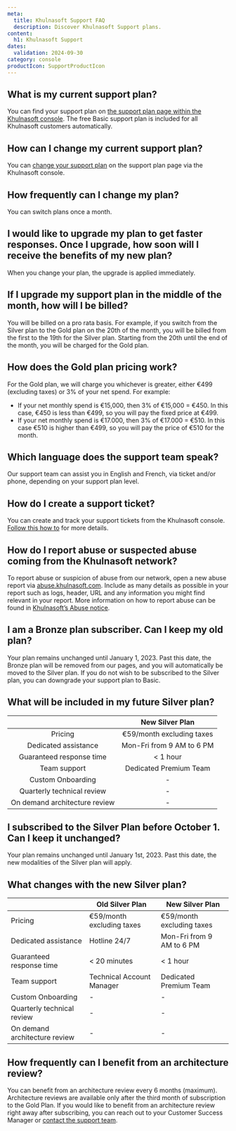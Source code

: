```yaml
---
meta:
  title: Khulnasoft Support FAQ
  description: Discover Khulnasoft Support plans.
content:
  h1: Khulnasoft Support
dates:
  validation: 2024-09-30
category: console
productIcon: SupportProductIcon
---
```


## What is my current support plan?
You can find your support plan on [the support plan page within the Khulnasoft console](https://console.khulnasoft.com/support/plans). The free Basic support plan is included for all Khulnasoft customers automatically.

## How can I change my current support plan?
You can [change your support plan](/console/account/how-to/configure-support-plans/) on the support plan page via the Khulnasoft console.

## How frequently can I change my plan?
You can switch plans once a month.

## I would like to upgrade my plan to get faster responses. Once I upgrade, how soon will I receive the benefits of my new plan?
When you change your plan, the upgrade is applied immediately.

## If I upgrade my support plan in the middle of the month, how will I be billed?
You will be billed on a pro rata basis. For example, if you switch from the Silver plan to the Gold plan on the 20th of the month, you will be billed from the first to the 19th for the Silver plan. Starting from the 20th until the end of the month, you will be charged for the Gold plan.

## How does the Gold plan pricing work?
For the Gold plan, we will charge you whichever is greater, either €499 (excluding taxes) or 3% of your net spend. For example:

  - If your net monthly spend is €15,000, then 3% of €15,000 = €450. In this case, €450 is less than €499, so you will pay the fixed price at €499.
  - If your net monthly spend is €17.000, then 3% of €17.000 = €510. In this case €510 is higher than €499, so you will pay the price of €510 for the month.

## Which language does the support team speak?
Our support team can assist you in English and French, via ticket and/or phone, depending on your support plan level.

## How do I create a support ticket?
You can create and track your support tickets from the Khulnasoft console. [Follow this how to](/console/account/how-to/open-a-support-ticket/) for more details.

## How do I report abuse or suspected abuse coming from the Khulnasoft network?
To report abuse or suspicion of abuse from our network, open a new abuse report via [abuse.khulnasoft.com](https://abuse.khulnasoft.com). Include as many details as possible in your report such as logs, header, URL and any information you might find relevant in your report. 
<Message type="tip">
  More information on how to report abuse can be found in [Khulnasoft’s Abuse notice](https://www.khulnasoft.com/en/abuse-notice/).
</Message>

## I am a Bronze plan subscriber. Can I keep my old plan? 
Your plan remains unchanged until January 1, 2023. Past this date, the Bronze plan will be removed from our pages, and you will automatically be moved to the Silver plan. If you do not wish to be subscribed to the Silver plan, you can downgrade your support plan to Basic.

## What will be included in my future Silver plan?

| | New Silver Plan |
:--: | :--: |
| Pricing | €59/month excluding taxes |
| Dedicated assistance | Mon-Fri from 9 AM to 6 PM |
| Guaranteed response time | \< 1 hour |
| Team support | Dedicated Premium Team |
| Custom Onboarding | - |
| Quarterly technical review | - |
| On demand architecture review | - |

## I subscribed to the Silver Plan before October 1. Can I keep it unchanged?  

Your plan remains unchanged until January 1st, 2023. Past this date, the new modalities of the Silver plan will apply.

## What changes with the new Silver plan?
|  | Old Silver Plan         | New Silver Plan |
| ------------ | ------------------- | ------ |
| Pricing         | €59/month excluding taxes | €59/month excluding taxes    |
| Dedicated assistance    | Hotline 24/7      | Mon-Fri from 9 AM to 6 PM    |
| Guaranteed response time    | \< 20 minutes        | \< 1 hour    |
| Team support    | Technical Account Manager        | Dedicated Premium Team    |
| Custom Onboarding    | -        | -     |
| Quarterly technical review    | -        | -    |
| On demand architecture review     | -      | -    |

## How frequently can I benefit from an architecture review?

You can benefit from an architecture review every 6 months (maximum). Architecture reviews are available only after the third month of subscription to the Gold Plan. If you would like to benefit from an architecture review right away after subscribing, you can reach out to your Customer Success Manager or [contact the support team](/console/account/how-to/open-a-support-ticket/).
